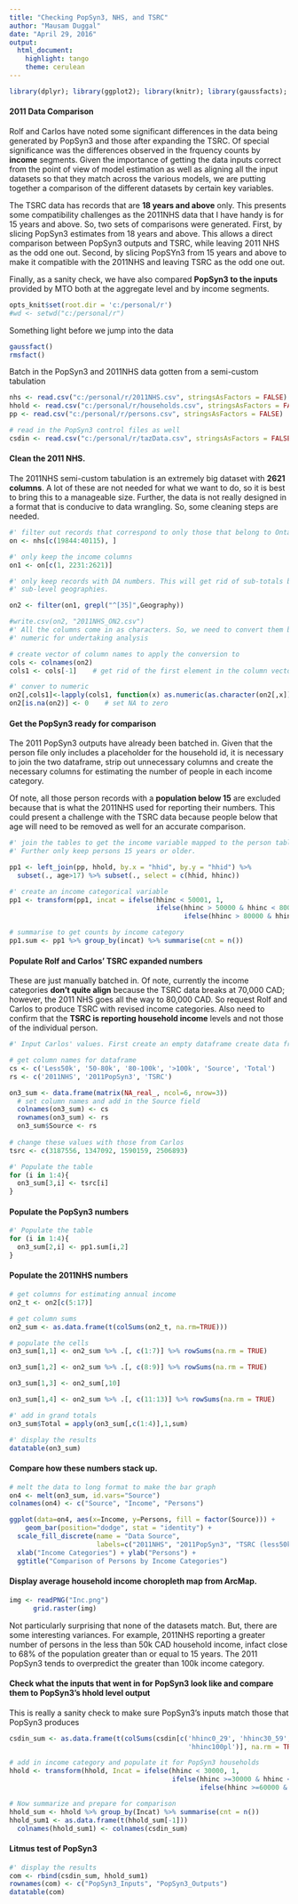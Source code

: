 ```yaml
---
title: "Checking PopSyn3, NHS, and TSRC"
author: "Mausam Duggal"
date: "April 29, 2016"
output: 
  html_document: 
    highlight: tango
    theme: cerulean
---
```


```r
library(dplyr); library(ggplot2); library(knitr); library(gaussfacts); library(rmsfact); library(reshape2); library(DT); library(png); library(grid)
```

#### 2011 Data Comparison 

Rolf and Carlos have noted some significant differences in the data being generated by PopSyn3 and those after expanding the TSRC. Of special significance was the differences observed in the frquency counts by **income** segments. Given the importance of getting the data inputs correct from the point of view of model estimation as well as aligning all the input datasets so that they match across the various models, we are putting together a comparison of the different datasets by certain key variables.

The TSRC data has records that are **18 years and above** only. This presents some compatibility challenges as the 2011NHS data that I have handy is for 15 years and above. So, two sets of comparisons were generated. First, by slicing PopSyn3 estimates from 18 years and above. This allows a direct comparison between PopSyn3 outputs and TSRC, while leaving 2011 NHS as the odd one out. Second, by slicing PopSYn3 from 15 years and above to make it compatible with the 2011NHS and leaving TSRC as the odd one out.

Finally, as a sanity check, we have also compared **PopSyn3 to the inputs** provided by MTO both at the aggregate level and by income segments.

```r
opts_knit$set(root.dir = 'c:/personal/r')
#wd <- setwd("c:/personal/r")

```

Something light before we jump into the data

```r

gaussfact()
rmsfact()
```


Batch in the PopSyn3 and 2011NHS data gotten from a semi-custom tabulation
```r

nhs <- read.csv("c:/personal/r/2011NHS.csv", stringsAsFactors = FALSE)
hhold <- read.csv("c:/personal/r/households.csv", stringsAsFactors = FALSE)
pp <- read.csv("c:/personal/r/persons.csv", stringsAsFactors = FALSE)

# read in the PopSyn3 control files as well
csdin <- read.csv("c:/personal/r/tazData.csv", stringsAsFactors = FALSE)
```

#### Clean the 2011 NHS.

The 2011NHS semi-custom tabulation is an extremely big dataset with **2621 columns**. A lot of these are not needed for what we want to do, so it is best to bring this to a manageable size. Further, the data is not really designed in a format that is conducive to data wrangling. So, some cleaning steps are needed.

```r

#' filter out records that correspond to only those that belong to Ontario
on <- nhs[c(19844:40115), ] 

#' only keep the income columns
on1 <- on[c(1, 2231:2621)]

#' only keep records with DA numbers. This will get rid of sub-totals by various
#' sub-level geographies.

on2 <- filter(on1, grepl("^[35]",Geography))

#write.csv(on2, "2011NHS_ON2.csv")
#' All the columns come in as characters. So, we need to convert them back to 
#' numeric for undertaking analysis

# create vector of column names to apply the conversion to
cols <- colnames(on2)
cols1 <- cols[-1]    # get rid of the first element in the column vector

#' conver to numeric
on2[,cols1]<-lapply(cols1, function(x) as.numeric(as.character(on2[,x])))
on2[is.na(on2)] <- 0    # set NA to zero

```

#### Get the PopSyn3 ready for comparison

The 2011 PopSyn3 outputs have already been batched in. Given that the person file only includes a placeholder for the household id, it is necessary to join the two dataframe, strip out unnecessary columns and create the necessary columns for estimating the number of people in each income category. 

Of note, all those person records with a **population below 15** are excluded because that is what the 2011NHS used for reporting their numbers. This could present a challenge with the TSRC data because people below that age will need to be removed as well for an accurate comparison.

```r
#' join the tables to get the income variable mapped to the person table.
#' Further only keep persons 15 years or older.

pp1 <- left_join(pp, hhold, by.x = "hhid", by.y = "hhid") %>% 
  subset(., age>17) %>% subset(., select = c(hhid, hhinc))

#' create an income categorical variable
pp1 <- transform(pp1, incat = ifelse(hhinc < 50001, 1,
                                     ifelse(hhinc > 50000 & hhinc < 80001, 2,
                                            ifelse(hhinc > 80000 & hhinc < 100001, 3, 4))))

# summarise to get counts by income category
pp1.sum <- pp1 %>% group_by(incat) %>% summarise(cnt = n())

```

#### Populate Rolf and Carlos' TSRC expanded numbers

These are just manually batched in. Of note, currently the income categories **don't quite align** because the TSRC data breaks at 70,000 CAD; however, the 2011 NHS goes all the way to 80,000 CAD. So request Rolf and Carlos to produce TSRC with revised income categories. Also need to confirm that the **TSRC is reporting household income** levels and not those of the individual person.

```r

#' Input Carlos' values. First create an empty dataframe create data frame to receive results

# get column names for dataframe
cs <- c('Less50k', '50-80k', '80-100k', '>100k', 'Source', 'Total')
rs <- c('2011NHS', '2011PopSyn3', 'TSRC')

on3_sum <- data.frame(matrix(NA_real_, ncol=6, nrow=3))
  # set column names and add in the Source field
  colnames(on3_sum) <- cs
  rownames(on3_sum) <- rs
  on3_sum$Source <- rs
  
# change these values with those from Carlos 
tsrc <- c(3187556, 1347092, 1590159, 2506893)

#' Populate the table
for (i in 1:4){
  on3_sum[3,i] <- tsrc[i]
}

```

#### Populate the PopSyn3 numbers

```r

#' Populate the table
for (i in 1:4){
  on3_sum[2,i] <- pp1.sum[i,2]
}

```

#### Populate the 2011NHS numbers

```r
# get columns for estimating annual income
on2_t <- on2[c(5:17)]

# get column sums
on2_sum <- as.data.frame(t(colSums(on2_t, na.rm=TRUE)))

# populate the cells
on3_sum[1,1] <- on2_sum %>% .[, c(1:7)] %>% rowSums(na.rm = TRUE)

on3_sum[1,2] <- on2_sum %>% .[, c(8:9)] %>% rowSums(na.rm = TRUE)

on3_sum[1,3] <- on2_sum[,10]

on3_sum[1,4] <- on2_sum %>% .[, c(11:13)] %>% rowSums(na.rm = TRUE)

#' add in grand totals
on3_sum$Total = apply(on3_sum[,c(1:4)],1,sum)

#' display the results
datatable(on3_sum)

```

#### Compare how these numbers stack up.

```r
# melt the data to long format to make the bar graph
on4 <- melt(on3_sum, id.vars="Source") 
colnames(on4) <- c("Source", "Income", "Persons")

ggplot(data=on4, aes(x=Income, y=Persons, fill = factor(Source))) +
    geom_bar(position="dodge", stat = "identity") +
  scale_fill_discrete(name = "Data Source",
                      labels=c("2011NHS", "2011PopSyn3", "TSRC (less50k, 50k-70k, 70k-100k, 100k+)")) +
  xlab("Income Categories") + ylab("Persons") + 
  ggtitle("Comparison of Persons by Income Categories")

```

#### Display average household income choropleth map from ArcMap.

```r
img <- readPNG("Inc.png") 
      grid.raster(img)
```


Not particularly surprising that none of the datasets match. But, there are some interesting variances. For example, 2011NHS reporting a greater number of persons in the less than 50k CAD household income, infact close to 68% of the population greater than or equal to 15 years. The 2011 PopSyn3 tends to overpredict the greater than 100k income category.  

#### Check what the inputs that went in for PopSyn3 look like and compare them to PopSyn3's hhold level output

This is really a sanity check to make sure PopSyn3's inputs match those that PopSyn3 produces 

```r
csdin_sum <- as.data.frame(t(colSums(csdin[c('hhinc0_29', 'hhinc30_59', 'hhinc60_99', 
                                             'hhinc100pl')], na.rm = TRUE)))

# add in income category and populate it for PopSyn3 households
hhold <- transform(hhold, Incat = ifelse(hhinc < 30000, 1,
                                         ifelse(hhinc >=30000 & hhinc < 60000, 2,
                                                ifelse(hhinc >=60000 & hhinc < 100000, 3, 4))))

# Now summarize and prepare for comparison
hhold_sum <- hhold %>% group_by(Incat) %>% summarise(cnt = n()) 
hhold_sum1 <- as.data.frame(t(hhold_sum[-1]))
  colnames(hhold_sum1) <- colnames(csdin_sum)

```

#### Litmus test of PopSyn3

```r

#' display the results
com <- rbind(csdin_sum, hhold_sum1)
rownames(com) <- c("PopSyn3_Inputs", "PopSyn3_Outputs")
datatable(com)

```

